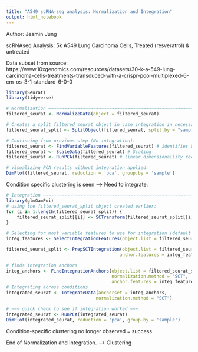 ---
title: "A549 scRNA-seq analysis: Normalization and Integration"
output: html_notebook
---
Author: Jeamin Jung

scRNAseq Analysis: 5k A549 Lung Carcinoma Cells, Treated (resveratrol) & untreated 

Data subset from source: https://www.10xgenomics.com/resources/datasets/30-k-a-549-lung-carcinoma-cells-treatments-transduced-with-a-crispr-pool-multiplexed-6-cm-os-3-1-standard-6-0-0


```{r}
library(Seurat)
library(tidyverse)
```

```{r}
# Normalization ~~~~~~~~~~~~~~~~~~~~~~~~~~~~~~~~~~~~~~~~~~~~~~~~~~~~~~~~~~~~~~~~~~~~~~~~~~~~~~~~~~
filtered_seurat <- NormalizeData(object = filtered_seurat)
```
```{r}
# Creates a split filtered_seurat object in case integration in necessary:
filtered_seurat_split <- SplitObject(filtered_seurat, split.by = "sample")
```

```{r}
# Continuing from previous step (No integration):
filtered_seurat <- FindVariableFeatures(filtered_seurat) # identifies highly variable features (default nfeatures=2000)
filtered_seurat <- ScaleData(filtered_seurat) # Scaling
filtered_seurat <- RunPCA(filtered_seurat) # linear dimensionaility reduction by principal component analysis
```

```{r}
# Visualizing PCA results without integration applied:
DimPlot(filtered_seurat, reduction = 'pca', group.by = 'sample')
```
Condition specific clustering is seen --> Need to integrate:

```{r}
# Integration ~~~~~~~~~~~~~~~~~~~~~~~~~~~~~~~~~~~~~~~~~~~~~~~~~~~~~~~~~~~~~~~~~~~~~~~~~~~~~~~~~~~~
library(glmGamPoi)
# using the filtered_seurat_split object created earlier:
for (i in 1:length(filtered_seurat_split)) {
    filtered_seurat_split[[i]] <- SCTransform(filtered_seurat_split[[i]], vst.flavor = "v2") # SCTransform to normalize and stabilize variance
}
```


```{r}
# Selecting for most variable features to use for integration (default nfeatures=2000)
integ_features <- SelectIntegrationFeatures(object.list = filtered_seurat_split)

filtered_seurat_split <- PrepSCTIntegration(object.list = filtered_seurat_split,
                                           anchor.features = integ_features)
```

```{r}
# finds integration anchors 
integ_anchors <- FindIntegrationAnchors(object.list = filtered_seurat_split,
                                        normalization.method = "SCT",
                                        anchor.features = integ_features)
# Integrating across conditions
integrated_seurat <- IntegrateData(anchorset = integ_anchors, 
                                  normalization.method = "SCT")
```
```{r}
# ~~~ quick check to see if integration worked ~~~
integrated_seurat <- RunPCA(integrated_seurat)
DimPlot(integrated_seurat, reduction = 'pca', group.by = 'sample')

```
Condition-specific clustering no longer observed = success.

End of Normalization and Integration. --> Clustering
